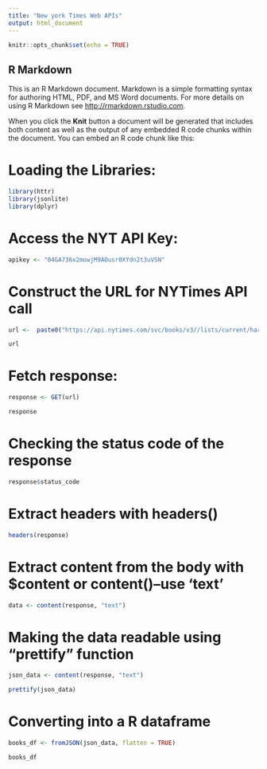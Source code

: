 ```yaml
---
title: "New york Times Web APIs"
output: html_document
---
```


```r
knitr::opts_chunk$set(echo = TRUE)
```

## R Markdown

This is an R Markdown document. Markdown is a simple formatting syntax for authoring HTML, PDF, and MS Word documents. For more details on using R Markdown see <http://rmarkdown.rstudio.com>.

When you click the **Knit** button a document will be generated that includes both content as well as the output of any embedded R code chunks within the document. You can embed an R code chunk like this:


# Loading the Libraries:
```r
library(httr)
library(jsonlite)
library(dplyr)
```


# Access the NYT API Key:
```r
apikey <- "04GA736x2mowjM9AOusr0XYdn2t3uVSN"
```

# Construct the URL for NYTimes API call
```r
url <-  paste0("https://api.nytimes.com/svc/books/v3//lists/current/hardcover-fiction.json?api-key=",apikey)

url
```

# Fetch response:
```r
response <- GET(url)

response
```
# Checking the status code of the response
```r

response$status_code

```
# Extract headers with headers()
```r
headers(response)
```
# Extract content from the body with $content or content()--use 'text'

```r
data <- content(response, "text")
```

# Making the data readable using "prettify" function

```r
json_data <- content(response, "text")

prettify(json_data)
```
# Converting into a R dataframe
```r
books_df <- fromJSON(json_data, flatten = TRUE)

books_df
```

```r

```


